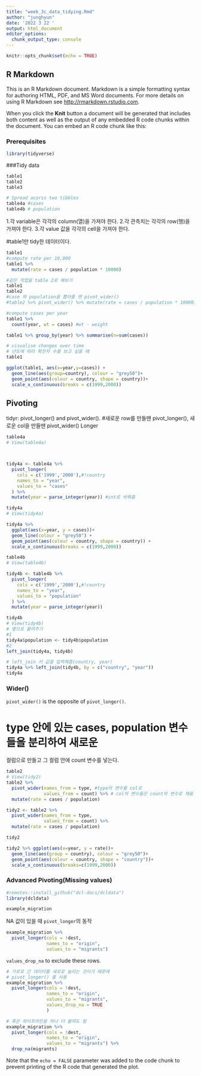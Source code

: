 ---
title: "week_3c_data_tidying.Rmd"
author: "junghyun"
date: '2022 3 22 '
output: html_document
editor_options: 
  chunk_output_type: console
---

```{r setup, include=FALSE}
knitr::opts_chunk$set(echo = TRUE)
```

## R Markdown

This is an R Markdown document. Markdown is a simple formatting syntax for authoring HTML, PDF, and MS Word documents. For more details on using R Markdown see <http://rmarkdown.rstudio.com>.

When you click the **Knit** button a document will be generated that includes both content as well as the output of any embedded R code chunks within the document. You can embed an R code chunk like this:


### Prerequisites

```{r}
library(tidyverse)
```

###Tidy data

```{r}
table1
table2
table3

# Spread acorss two tibbles
table4a #cases
table4b # population
```

1.각 variable은 각각의 column(열)을 가져야 한다.
2.각 관측치는 각각의 row(행)을 가져야 한다.
3.각 value 값을 각각의 cell을 가져야 한다.

#table1만 tidy한 데이터이다.

```{r}
table1
#compute rate per 10,000
table1 %>%
  mutate(rate = cases / population * 10000)

#같은 작업을 table 2로 해보기
table1
table2
#case 와 population을 뽑아줄 땐 pivot_wider()
#table2 %>% pivot_wider() %>% mutate(rate = cases / population * 10000)

#compute cases per year
table1 %>% 
  count(year, wt = cases) #wt - weight

table1 %>% group_by(year) %>% summarise(n=sum(cases))

# visualise changes over time
# 년도에 따라 확진자 수를 보고 싶을 때
table1

ggplot(table1, aes(x=year,y=cases)) +
  geom_line(aes(group=country), colour = "grey50")+
  geom_point(aes(colour = country, shape = country))+
  scale_x_continuous(breaks = c(1999,2000))

```

## Pivoting

tidyr: pivot_longer() and pivot_wider().
#새로운 row를 만들땐 pivot_longer(), 새로운 col을 만들땐 pivot_wider()
Longer


```{r tidy-pivor-longer-plot-lines, fig.width = 5, echo=FALSE}
table4a
# View(table4a)



tidy4a <- table4a %>% 
  pivot_longer(
    cols = c('1999','2000'),#!country
    names_to = "year",
    values_to = "cases"
  ) %>% 
  mutate(year = parse_integer(year)) #int로 바꿔줌

tidy4a
# View(tidy4a)

tidy4a %>% 
  ggplot(aes(x=year, y = cases))+
  geom_line(colour = "grey50") + 
  geom_point(aes(colour = country, shape = country)) +
  scale_x_continuous(breaks = c(1999,2000))

table4b
# View(table4b)

tidy4b <- table4b %>% 
  pivot_longer(
    cols = c('1999','2000'),#!country
    names_to = "year",
    values_to = "population"
  ) %>% 
  mutate(year = parse_integer(year))

tidy4b
# View(tidy4b)
# 옆으로 붙여주기
#1
tidy4a$population <- tidy4b$population
#2
left_join(tidy4a, tidy4b)

# left_join 키 값을 입력해줌(country, year)
tidy4a %>% left_join(tidy4b, by = c("country", "year"))
tidy4a

```


### Wider()

`pivot_wider()` is the opposite of `pivot_longer()`.

# type 안에 있는 cases, population 변수들을 분리하여 새로운
컬럼으로 만들고 그 컬럼 안에 count 변수를 넣는다.

```{r}
table2
# View(tidy2)
table2 %>% 
  pivot_wider(names_from = type, #type의 변수를 col로
              values_from = count) %>% # col의 변수들은 count의 변수로 채움
  mutate(rate = cases / population)

tidy2 <- table2 %>% 
  pivot_wider(names_from = type,
              values_from = count) %>% 
  mutate(rate = cases / population) 

tidy2

tidy2 %>% ggplot(aes(x=year, y = rate))+
  geom_line(aes(group = country), colour = "grey50")+
  geom_point(aes(colour = country, shape = "country"))+
  scale_x_continuous(breaks=c(1999,2000))

```

### Advanced Pivoting(Missing values)

```{r}
#remotes::install_github("dcl-docs/dcldata")
library(dcldata)
```

```{r}
example_migration
```
NA 값이 있을 때 `pivot_longer`의 동작

```{r}
example_migration %>% 
  pivot_longer(cols = !dest,
               names_to = "origin",
               values_to = "migrants")
```

`values_drop_na` to exclude these rows.

```{r}
# 가로로 긴 데이터를 세로로 늘리는 것이기 때문에
# pivot_longer() 를 사용
example_migration %>% 
  pivot_longer(cols = !dest,
               names_to = "origin",
               values_to = "migrants",
               values_drop_na = TRUE
               )

# 혹은 파이프라인을 하나 더 붙여도 됨
example_migration %>% 
  pivot_longer(cols = !dest,
               names_to = "origin",
               values_to = "migrants") %>% 
  drop_na(migrants)
```






















Note that the `echo = FALSE` parameter was added to the code chunk to prevent printing of the R code that generated the plot.
